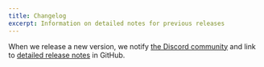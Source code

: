 ```yaml
---
title: Changelog
excerpt: Information on detailed notes for previous releases
---
```


When we release a new version, we notify [the Discord community](https://discord.gg/rytFErsARm) and link to [detailed release notes](https://github.com/contentlayerdev/contentlayer/releases) in GitHub.
